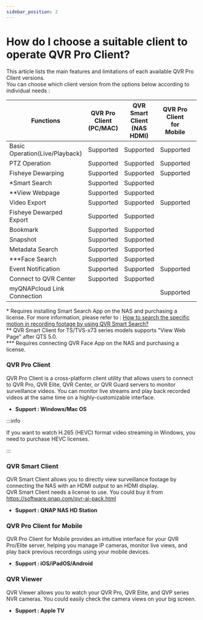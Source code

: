 ```yaml
---
sidebar_position: 2
---
```



# How do I choose a suitable client to operate QVR Pro Client?

This article lists the main features and limitations of each available QVR Pro Client versions.<br/>
You can choose which client version from the options below according to individual needs :

| Functions                      |                        QVR Pro Client <br/>(PC/MAC)                        |                      QVR Smart Client <br/>(NAS HDMI)                      |                       QVR Pro Client<br/> for Mobile                       |                                 QVR Viewer                                 |
| ------------------------------ | :------------------------------------------------------------------------: | :------------------------------------------------------------------------: | :------------------------------------------------------------------------: | :------------------------------------------------------------------------: |
| Basic Operation(Live/Playback) | <FontAwesomeIcon icon={faCheckSquare} color="green" size="lg" /> Supported | <FontAwesomeIcon icon={faCheckSquare} color="green" size="lg" /> Supported | <FontAwesomeIcon icon={faCheckSquare} color="green" size="lg" /> Supported | <FontAwesomeIcon icon={faCheckSquare} color="green" size="lg" /> Supported |
| PTZ Operation                  | <FontAwesomeIcon icon={faCheckSquare} color="green" size="lg" /> Supported | <FontAwesomeIcon icon={faCheckSquare} color="green" size="lg" /> Supported | <FontAwesomeIcon icon={faCheckSquare} color="green" size="lg" /> Supported |                                                                            |
| Fisheye Dewarping              | <FontAwesomeIcon icon={faCheckSquare} color="green" size="lg" /> Supported | <FontAwesomeIcon icon={faCheckSquare} color="green" size="lg" /> Supported | <FontAwesomeIcon icon={faCheckSquare} color="green" size="lg" /> Supported |                                                                            |
| \*Smart Search                 | <FontAwesomeIcon icon={faCheckSquare} color="green" size="lg" /> Supported | <FontAwesomeIcon icon={faCheckSquare} color="green" size="lg" /> Supported |                                                                            |                                                                            |
| \*\*View Webpage               | <FontAwesomeIcon icon={faCheckSquare} color="green" size="lg" /> Supported | <FontAwesomeIcon icon={faCheckSquare} color="green" size="lg" /> Supported |                                                                            |                                                                            |
| Video Export                   | <FontAwesomeIcon icon={faCheckSquare} color="green" size="lg" /> Supported | <FontAwesomeIcon icon={faCheckSquare} color="green" size="lg" /> Supported | <FontAwesomeIcon icon={faCheckSquare} color="green" size="lg" /> Supported |                                                                            |
| Fisheye Dewarped Export        | <FontAwesomeIcon icon={faCheckSquare} color="green" size="lg" /> Supported | <FontAwesomeIcon icon={faCheckSquare} color="green" size="lg" /> Supported |                                                                            |                                                                            |
| Bookmark                       | <FontAwesomeIcon icon={faCheckSquare} color="green" size="lg" /> Supported | <FontAwesomeIcon icon={faCheckSquare} color="green" size="lg" /> Supported |                                                                            |                                                                            |
| Snapshot                       | <FontAwesomeIcon icon={faCheckSquare} color="green" size="lg" /> Supported | <FontAwesomeIcon icon={faCheckSquare} color="green" size="lg" /> Supported |                                                                            |                                                                            |
| Metadata Search                | <FontAwesomeIcon icon={faCheckSquare} color="green" size="lg" /> Supported | <FontAwesomeIcon icon={faCheckSquare} color="green" size="lg" /> Supported |                                                                            |                                                                            |
| \*\*\*Face Search              | <FontAwesomeIcon icon={faCheckSquare} color="green" size="lg" /> Supported | <FontAwesomeIcon icon={faCheckSquare} color="green" size="lg" /> Supported |                                                                            |                                                                            |
| Event Notification             | <FontAwesomeIcon icon={faCheckSquare} color="green" size="lg" /> Supported | <FontAwesomeIcon icon={faCheckSquare} color="green" size="lg" /> Supported | <FontAwesomeIcon icon={faCheckSquare} color="green" size="lg" /> Supported |                                                                            |
| Connect to QVR Center          | <FontAwesomeIcon icon={faCheckSquare} color="green" size="lg" /> Supported | <FontAwesomeIcon icon={faCheckSquare} color="green" size="lg" /> Supported |                                                                            |                                                                            |
| myQNAPcloud Link Connection    |                                                                            |                                                                            | <FontAwesomeIcon icon={faCheckSquare} color="green" size="lg" /> Supported |                                                                            |

\* Requires installing Smart Search App on the NAS and purchasing a license. For more information, please refer to : [How to search the specific motion in recording footage by using QVR Smart Search?](https://www.qnap.com/en/how-to/tutorial/article/how-to-search-the-specific-motion-in-recording-footage-by-using-qvr-smart-search)<br/>
\*\* QVR Smart Client for TS/TVS-x73 series models supports "View Web Page" after QTS 5.0.<br/>
\*\*\* Requires connecting QVR Face App on the NAS and purchasing a license.

### QVR Pro Client

QVR Pro Client is a cross-platform client utility that allows users to connect to QVR Pro, QVR Elite, QVR Center, or QVR Guard servers to monitor surveillance videos. You can monitor live streams and play back recorded videos at the same time on a highly-customizable interface.

- **Support : Windows/Mac OS**

:::info

If you want to watch H.265 (HEVC) format video streaming in Windows, you need to purchase HEVC licenses.

:::

### QVR Smart Client

QVR Smart Client allows you to directly view surveillance footage by connecting the NAS with an HDMI output to an HDMI display.<br/>
QVR Smart Client needs a license to use. You could buy it from https://software.qnap.com/qvr-ai-pack.html

- **Support : QNAP NAS HD Station**

### QVR Pro Client for Mobile

QVR Pro Client for Mobile provides an intuitive interface for your QVR Pro/Elite server, helping you manage IP cameras, monitor live views, and play back previous recordings using your mobile devices.

- **Support : iOS/iPadOS/Android**

### QVR Viewer

QVR Viewer allows you to watch your QVR Pro, QVR Elite, and QVP series NVR cameras. You could easily check the camera views on your big screen.

- **Support : Apple TV**
